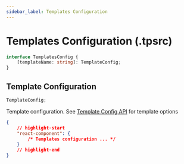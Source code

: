 ```yaml
---
sidebar_label: Templates Configuration
---
```


# Templates Configuration (.tpsrc)

```ts title="Type"
interface TemplatesConfig {
	[templateName: string]: TemplateConfig;
}
```

## Template Configuration

```ts title="Type"
TemplateConfig;
```

Template configuration. See [Template Config API](./tpsrc/template) for template
options

```json title=".tps/.tpsrc"
{
	// highlight-start
	"react-component": {
		/* Templates configuration ... */
	}
	// highlight-end
}
```
